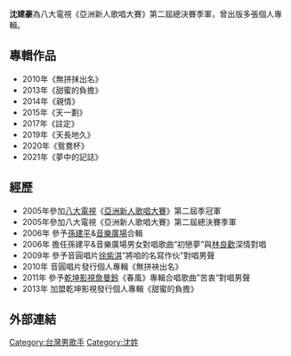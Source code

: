 {{Notability Unreferenced|time=2019-03-07T03:43:20+00:00}}
{{blpunsourced|time=2014-04-02T00:49:43+00:00}}
{{藝人
| 姓名 = 沈建豪| 類型 = 男歌手
| 圖片 = 
| 圖片簡介 =
| 原名 = 
| 英文名 = 
| 綽號 = 
| 出生日期 = 
| 出生地 = {{ROC}}
| 國籍 = {{ROC}}
| 語言 = [[國語|國語]]、[[台語|台語]]
| 教育程度 = 
| 出道作 = 
| 音樂類型 = 
| 職業 = 歌手
| 活躍年代 = 
| 相關團體 = 
| awards = 
| 網站 =
| 唱片公司 = 
| 經紀公司 = 
}}
'''沈建豪'''為八大電視《亞洲新人歌唱大賽》第二屆總決賽季軍，曾出版多張個人專輯。

==專輯作品==
*2010年《無拼抹出名》
*2013年《甜蜜的負擔》
*2014年《親情》
*2015年《天一劃》
*2017年《註定》
*2019年《天長地久》
*2020年《鴛鴦杯》
*2021年《夢中的記誌》

==經歷==
*2005年參加[[八大電視|八大電視]]《[[亞洲新人歌唱大賽|亞洲新人歌唱大賽]]》第二屆季冠軍
*2005年參加八大電視《亞洲新人歌唱大賽》第二屆總決賽季軍
*2006年 參予[[孫建平|孫建平]]&[[音樂廣場|音樂廣場]]合輯
*2006年 擔任孫建平&音樂廣場男女對唱歌曲”初戀夢”與[[林良歡|林良歡]]深情對唱
*2009年 參予音圓唱片[[徐紫淇|徐紫淇]]”將咱的名寫作伙”對唱男聲
*2010年 音圓唱片發行個人專輯《無拼袂出名》
*2011年 參予[[乾坤影視|乾坤影視]][[詹曼鈴|詹曼鈴]]《春風》專輯合唱歌曲”苦衷”對唱男聲
*2013年 加盟乾坤影視發行個人專輯《甜蜜的負擔》

==外部連結==

[[Category:台灣男歌手|Category:台灣男歌手]]
[[Category:沈姓|Category:沈姓]]